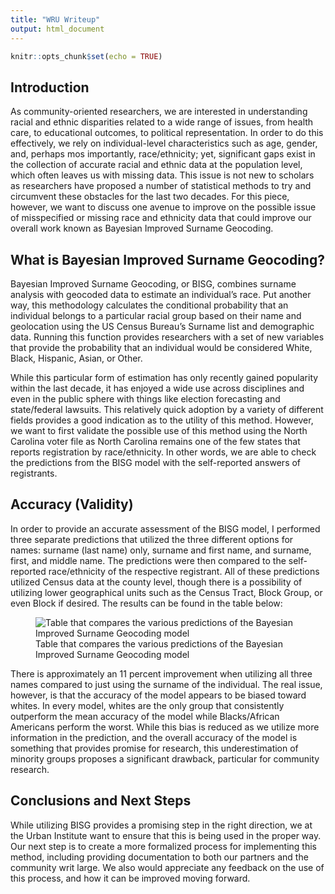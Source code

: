 ```yaml
---
title: "WRU Writeup"
output: html_document
---
```


```r
knitr::opts_chunk$set(echo = TRUE)
```

## Introduction

As community-oriented researchers, we are interested in understanding racial and ethnic disparities related to a wide range of issues, from health care, to educational outcomes, to political representation. In order to do this effectively, we rely on individual-level characteristics such as age, gender, and, perhaps mos importantly, race/ethnicity; yet, significant gaps exist in the collection of accurate racial and ethnic data at the population level, which often leaves us with missing data. This issue is not new to scholars as researchers have proposed a number of statistical methods to try and circumvent these obstacles for the last two decades. For this piece, however, we want to discuss one avenue to improve on the possible issue of misspecified or missing race and ethnicity data that could improve our overall work known as Bayesian Improved Surname Geocoding.  

## What is Bayesian Improved Surname Geocoding?

Bayesian Improved Surname Geocoding, or BISG, combines surname analysis with geocoded data to estimate an individual’s race. Put another way, this methodology calculates the conditional probability that an individual belongs to a particular racial group based on their name and geolocation using the US Census Bureau’s Surname list and demographic data. Running this function provides researchers with a set of new variables that provide the probability that an individual would be considered White, Black, Hispanic, Asian, or Other.

While this particular form of estimation has only recently gained popularity within the last decade, it has enjoyed a wide use across disciplines and even in the public sphere with things like election forecasting and state/federal lawsuits. This relatively quick adoption by a variety of different fields provides a good indication as to the utility of this method. However, we want to first validate the possible use of this method using the North Carolina voter file as North Carolina remains one of the few states that reports registration by race/ethnicity. In other words, we are able to check the predictions from the BISG model with the self-reported answers of registrants. 

## Accuracy (Validity)

In order to provide an accurate assessment of the BISG model, I performed three separate predictions that utilized the three different options for names: surname (last name) only, surname and first name, and surname, first, and middle name. The predictions were then compared to the self-reported race/ethnicity of the respective registrant. All of these predictions utilized Census data at the county level, though there is a possibility of utilizing lower geographical units such as the Census Tract, Block Group, or even Block if desired. The results can be found in the table below:

![Table that compares the various predictions of the Bayesian Improved Surname Geocoding model](bisg-table.png)

There is approximately an 11 percent improvement when utilizing all three names compared to just using the surname of the individual. The real issue, however, is that the accuracy of the model appears to be biased toward whites. In every model, whites are the only group that consistently outperform the mean accuracy of the model while Blacks/African Americans perform the worst. While this bias is reduced as we utilize more information in the prediction, and the overall accuracy of the model is something that provides promise for research, this underestimation of minority groups proposes a significant drawback, particular for community research. 

## Conclusions and Next Steps

While utilizing BISG provides a promising step in the right direction, we at the Urban Institute want to ensure that this is being used in the proper way. Our next step is to create a more formalized process for implementing this method, including providing documentation to both our partners and the community writ large. We also would appreciate any feedback on the use of this process, and how it can be improved moving forward. 
